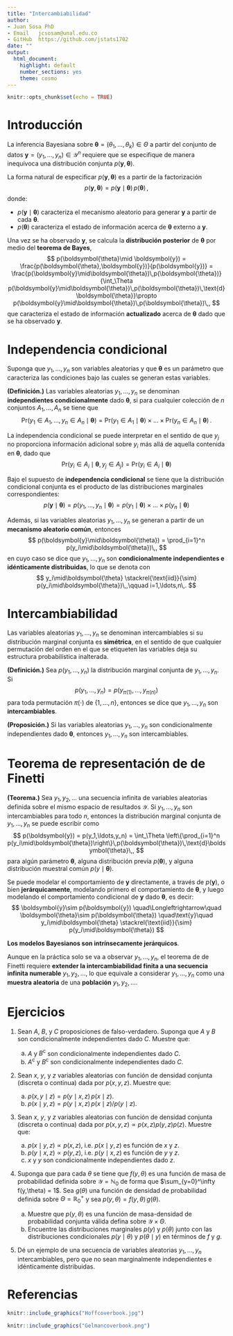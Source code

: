 ---
title: "Intercambiabilidad"
author: 
- Juan Sosa PhD
- Email   jcsosam@unal.edu.co
- GitHub  https://github.com/jstats1702 
date: ""
output:
  html_document:
    highlight: default
    number_sections: yes
    theme: cosmo
---

```{r setup, include=FALSE}
knitr::opts_chunk$set(echo = TRUE)
```

# Introducción

La inferencia Bayesiana sobre $\boldsymbol{\theta} = (\theta_1,\ldots,\theta_k)\in\Theta$ a partir del conjunto de datos $\boldsymbol{y} = (y_1,\ldots,y_n)\in\mathcal{Y}^n$ requiere que se especifique de manera inequívoca una distribución conjunta $p(\boldsymbol{y}, \boldsymbol{\theta})$.

La forma natural de especificar $p(\boldsymbol{y}, \boldsymbol{\theta})$ es a partir de la factorización 
$$
p(\boldsymbol{y}, \boldsymbol{\theta}) = p(\boldsymbol{y}\mid\boldsymbol{\theta})\,p(\boldsymbol{\theta})\,,
$$
donde:

- $p(\boldsymbol{y}\mid\boldsymbol{\theta})$ caracteriza el mecanismo aleatorio para generar $\boldsymbol{y}$ a partir de cada $\boldsymbol{\theta}$.
- $p(\boldsymbol{\theta})$ caracteriza el estado de información acerca de $\boldsymbol{\theta}$ externo a $\boldsymbol{y}$.


Una vez se ha observado $\boldsymbol{y}$, se calcula la **distribución posterior** de $\boldsymbol{\theta}$ por medio del **teorema de Bayes**,
$$
p(\boldsymbol{\theta}\mid \boldsymbol{y}) = \frac{p(\boldsymbol{\theta},\boldsymbol{y})}{p(\boldsymbol{y})} = \frac{p(\boldsymbol{y}\mid\boldsymbol{\theta})\,p(\boldsymbol{\theta})}{\int_\Theta p(\boldsymbol{y}\mid\boldsymbol{\theta})\,p(\boldsymbol{\theta})\,\text{d}\boldsymbol{\theta}}\propto p(\boldsymbol{y}\mid\boldsymbol{\theta})\,p(\boldsymbol{\theta})\,,
$$
que caracteriza el estado de información **actualizado** acerca de $\boldsymbol{\theta}$ dado que se ha observado $\boldsymbol{y}$.

# Independencia condicional

Suponga que $y_1,\ldots,y_n$ son variables aleatorias y que $\boldsymbol{\theta}$ es un parámetro que caracteriza las condiciones bajo las cuales se generan estas variables. 

**(Definición.)** Las variables aleatorias $y_1,\ldots,y_n$ se denominan **independientes condicionalmente** dado $\boldsymbol{\theta}$, si para cualquier colección de $n$ conjuntos $A_1,\ldots,A_n$ se tiene que
$$
\textsf{Pr}(y_1\in A_1,\ldots,y_n\in A_n\mid\boldsymbol{\theta}) = \textsf{Pr}(y_1\in A_1\mid\boldsymbol{\theta})\times\ldots\times\textsf{Pr}(y_n\in A_n\mid\boldsymbol{\theta})\,.
$$

La independencia condicional se puede interpretar en el sentido de que $y_j$ no proporciona información adicional sobre $y_i$ más allá de aquella contenida en $\boldsymbol{\theta}$, dado que
$$
\textsf{Pr}(y_i\in A_i\mid\boldsymbol{\theta},y_j\in A_j) = \textsf{Pr}(y_i\in A_i\mid\boldsymbol{\theta})
$$

Bajo el supuesto de **independencia condicional** se tiene que la distribución condicional conjunta es el producto de las distribuciones marginales correspondientes:
$$
p(\boldsymbol{y}\mid\boldsymbol{\theta}) = p(y_1,\ldots,y_n\mid\boldsymbol{\theta}) = p(y_1\mid\boldsymbol{\theta})\times\ldots\times p(y_n\mid\boldsymbol{\theta})
$$


Además, si las variables aleatorias $y_1,\ldots,y_n$ se generan a partir de un **mecanismo aleatorio común**, entonces
$$
p(\boldsymbol{y}\mid\boldsymbol{\theta}) = \prod_{i=1}^n p(y_i\mid\boldsymbol{\theta})\,,
$$
en cuyo caso se dice que $y_1,\ldots,y_n$ son **condicionalmente independientes e idénticamente distribuidas**, lo que se denota con 
$$
        y_i\mid\boldsymbol{\theta} \stackrel{\text{iid}}{\sim} p(y_i\mid\boldsymbol{\theta})\,,\qquad i=1,\ldots,n\,.
$$

# Intercambiabilidad

Las variables aleatorias $y_1,\ldots,y_n$ se denominan intercambiables si su distribución marginal conjunta es **simétrica**, en el sentido de que cualquier permutación del orden en el que se etiqueten las variables deja su estructura probabilística inalterada.

**(Definición.)** Sea $p(y_1,\ldots,y_n)$ la distribución marginal conjunta de $y_1,\ldots,y_n$. Si 
$$
        p(y_1,\ldots,y_n) = p(y_{\pi(1)},\ldots,y_{\pi(n)})
$$ 
para toda permutación $\pi(\cdot)$ de $\{1,\ldots,n\}$, entonces se dice que $y_1,\ldots,y_n$ son **intercambiables**.

**(Proposición.)** Si las variables aleatorias $y_1,\ldots,y_n$ son condicionalmente independientes dado $\boldsymbol{\theta}$, entonces $y_1,\ldots,y_n$ son intercambiables. 

# Teorema de representación de de Finetti

**(Teorema.)** Sea $y_1,y_2,\ldots$ una secuencia infinita de variables aleatorias definida sobre el mismo espacio de resultados $\mathcal{Y}$. Si $y_1,\ldots,y_n$ son intercambiables para todo $n$, entonces la distribución marginal conjunta de $y_1,\ldots,y_n$ se puede escribir como
$$
p(\boldsymbol{y}) = p(y_1,\ldots,y_n) = \int_\Theta \left\{\prod_{i=1}^n p(y_i\mid\boldsymbol{\theta})\right\}\,p(\boldsymbol{\theta})\,\text{d}\boldsymbol{\theta}\,,
$$
para algún parámetro $\boldsymbol{\theta}$, alguna distribución previa $p(\boldsymbol{\theta})$, y alguna distribución muestral común $p(y\mid\boldsymbol{\theta})$.


Se puede modelar el comportamiento de $\boldsymbol{y}$ directamente, a través de $p(\boldsymbol{y})$, o bien **jerárquicamente**, modelando primero el comportamiento de $\boldsymbol{\theta}$, y luego modelando el comportamiento condicional de $\boldsymbol{y}$ dado $\boldsymbol{\theta}$, es decir:
$$
\boldsymbol{y}\sim p(\boldsymbol{y}) 
\quad\Longleftrightarrow\quad
\boldsymbol{\theta}\sim p(\boldsymbol{\theta})
\quad\text{y}\quad 
y_i\mid\boldsymbol{\theta} \stackrel{\text{iid}}{\sim} p(y_i\mid\boldsymbol{\theta})
$$

**Los modelos Bayesianos son intrínsecamente jerárquicos**.

Aunque en la práctica solo se va a observar $y_1,\ldots,y_n$, el teorema de de Finetti requiere **extender la intercambiabilidad finita a una secuencia infinita numerable** $y_1,y_2,\ldots$, lo que equivale a considerar $y_1,\ldots,y_n$ como una **muestra aleatoria** de una **población** $y_1,y_2,\ldots$. 


# Ejercicios {-}

1. Sean $A$, $B$, y $C$ proposiciones de falso-verdadero. Suponga que $A$ y $B$ son condicionalmente independientes dado $C$. Muestre que:

    a. $A$ y $B^\text{c}$ son condicionalmente independientes dado $C$.	
    b. $A^\text{c}$ y $B^\text{c}$ son condicionalmente independientes dado $C$.
    
2. Sean $x$, $y$, y $z$ variables aleatorias con función de densidad conjunta (discreta o continua) dada por $p(x,y,z)$. Muestre que:

    a. $p(x,y\mid z) = p(y\mid x,z)\, p(x\mid z)$.
    b. $p(x\mid y,z) = p(y\mid x,z)\, p(x\mid z) / p(y\mid z)$.

3. Sean $x$, $y$, y $z$ variables aleatorias con función de densidad conjunta (discreta o continua) dada por $p(x,y,z) \propto p(x,z)p(y,z)p(z)$. Muestre que:

    a. $p(x\mid y,z)\propto p(x,z)$, i.e. $p(x\mid y,z)$ es función de $x$ y $z$.
    b. $p(y\mid x,z)\propto p(y,z)$, i.e. $p(y\mid x,z)$ es función de $y$ y $z$.
    c. $x$ y $y$ son condicionalmente independientes dado $z$.

4. Suponga que para cada $\theta$ se tiene que $f(y,\theta)$ es una función de masa de probabilidad definida sobre $\mathcal{Y} = \mathbb{N}_0$ de forma que $\sum_{y=0}^\infty f(y,\theta)  = 1$. Sea $g(\theta)$ una función de densidad de probabilidad definida sobre $\Theta = \mathbb{R}_0^+$ y sea $p(y,\theta) = f(y,\theta)\, g(\theta)$.

    a. Muestre que $p(y,\theta)$ es una función de masa-densidad de probabilidad conjunta válida defina sobre $\mathcal{Y}\times\Theta$.
    b. Encuentre las distribuciones marginales $p(y)$ y $p(\theta)$ junto con las distribuciones condicionales $p(y\mid\theta)$ y $p(\theta\mid y)$ en términos de $f$ y $g$.

5. Dé un ejemplo de una secuencia de variables aleatorias $y_1,\ldots,y_n$ intercambiables, pero que no sean marginalmente independientes e idénticamente distribuidas. 

# Referencias


```{r, eval = TRUE, echo=FALSE, out.width="25%", fig.pos = 'H', fig.align = 'center'}
knitr::include_graphics("Hoffcoverbook.jpg")
```


```{r, eval = TRUE, echo=FALSE, out.width="25%", fig.pos = 'H', fig.align = 'center'}
knitr::include_graphics("Gelmancoverbook.png")
```